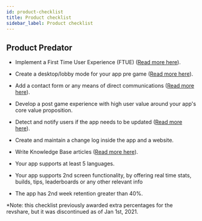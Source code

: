```yaml
---
id: product-checklist
title: Product checklist
sidebar_label: Product checklist
---
```


## Product Predator


-   Implement a First Time User Experience (FTUE) ([Read more here](https://overwolf.github.io/docs/topics/first-time-user-experience)).

-   Create a desktop/lobby mode for your app pre game ([Read more here](https://overwolf.github.io/docs/topics/app-specific-experience)).

-   Add a contact form or any means of direct communications ([Read more here](https://overwolf.github.io/docs/topics/best-practices-overview)).

-   Develop a post game experience with high user value around your app's core value proposition.

-   Detect and notify users if the app needs to be updated ([Read more here](https://overwolf.github.io/docs/start/submit-an-app-update)).

-   Create and maintain a change log inside the app and a website.

-   Write Knowledge Base articles ([Read more here](https://overwolf.github.io/docs/start/add-a-knowledge-base-to-app)).

-   Your app supports at least 5 languages.

-   Your app supports 2nd screen functionality, by offering real time stats, builds, tips, leaderboards or any other relevant info 

-   The app has 2nd week retention greater than 40%.

*Note: this checklist previously awarded extra percentages for the revshare, but it was discontinued as of Jan 1st, 2021.
